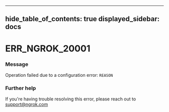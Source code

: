 

---
hide_table_of_contents: true
displayed_sidebar: docs
---


# ERR_NGROK_20001

### Message
Operation failed due to a configuration error: `REASON`

<ErrorDetails />



### Further help
If you're having trouble resolving this error, please reach out to [support@ngrok.com](mailto:support@ngrok.com?subject=Help%20with%20ERR_NGROK_20001)

